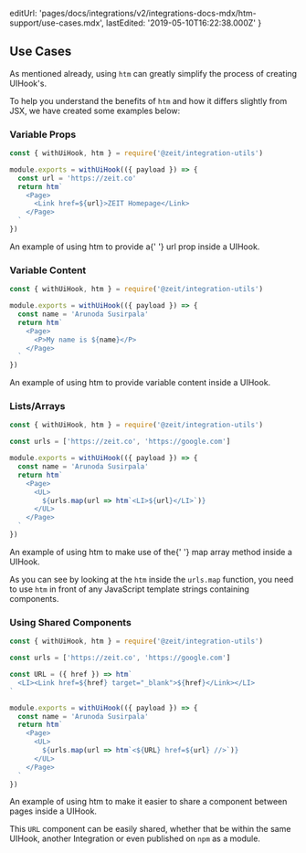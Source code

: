 
  editUrl:
    'pages/docs/integrations/v2/integrations-docs-mdx/htm-support/use-cases.mdx',
  lastEdited: '2019-05-10T16:22:38.000Z'
}

## Use Cases

As mentioned already, using `htm` can greatly simplify the process of creating UIHook's.

To help you understand the benefits of `htm` and how it differs slightly from JSX, we have created some examples below:

### Variable Props

```js
const { withUiHook, htm } = require('@zeit/integration-utils')

module.exports = withUiHook(({ payload }) => {
  const url = 'https://zeit.co'
  return htm`
    <Page>
      <Link href=${url}>ZEIT Homepage</Link>
    </Page>
  `
})
```

<Caption>
  An example of using <InlineCode>htm</InlineCode> to provide a{' '}
  <InlineCode>url</InlineCode> prop inside a UIHook.
</Caption>

### Variable Content

```js
const { withUiHook, htm } = require('@zeit/integration-utils')

module.exports = withUiHook(({ payload }) => {
  const name = 'Arunoda Susirpala'
  return htm`
    <Page>
      <P>My name is ${name}</P>
    </Page>
  `
})
```

<Caption>
  An example of using <InlineCode>htm</InlineCode> to provide variable content
  inside a UIHook.
</Caption>

### Lists/Arrays

```js
const { withUiHook, htm } = require('@zeit/integration-utils')

const urls = ['https://zeit.co', 'https://google.com']

module.exports = withUiHook(({ payload }) => {
  const name = 'Arunoda Susirpala'
  return htm`
    <Page>
      <UL>
        ${urls.map(url => htm`<LI>${url}</LI>`)}
      </UL>
    </Page>
  `
})
```

<Caption>
  An example of using <InlineCode>htm</InlineCode> to make use of the{' '}
  <InlineCode>map</InlineCode> array method inside a UIHook.
</Caption>

As you can see by looking at the `htm` inside the `urls.map` function, you need to use `htm` in front of any JavaScript template strings containing components.

### Using Shared Components

```js
const { withUiHook, htm } = require('@zeit/integration-utils')

const urls = ['https://zeit.co', 'https://google.com']

const URL = ({ href }) => htm`
  <LI><Link href=${href} target="_blank">${href}</Link></LI>
`

module.exports = withUiHook(({ payload }) => {
  const name = 'Arunoda Susirpala'
  return htm`
    <Page>
      <UL>
        ${urls.map(url => htm`<${URL} href=${url} //>`)}
      </UL>
    </Page>
  `
})
```

<Caption>
  An example of using <InlineCode>htm</InlineCode> to make it easier to share a
  component between pages inside a UIHook.
</Caption>

This `URL` component can be easily shared, whether that be within the same UIHook, another Integration or even published on `npm` as a module.

